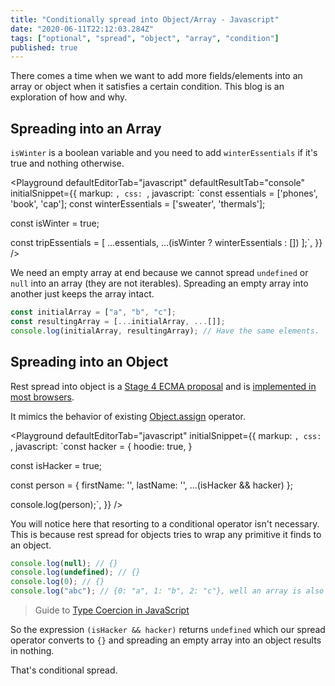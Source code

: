 ```yaml
---
title: "Conditionally spread into Object/Array - Javascript"
date: "2020-06-11T22:12:03.284Z"
tags: ["optional", "spread", "object", "array", "condition"]
published: true
---
```


There comes a time when we want to add more fields/elements into an array or object when it satisfies a certain condition. This blog is an exploration of how and why.

## Spreading into an Array

`isWinter` is a boolean variable and you need to add `winterEssentials` if it's true and nothing otherwise.

<Playground
  defaultEditorTab="javascript"
  defaultResultTab="console"
  initialSnippet={{
    markup: ``,
    css: ``,
    javascript: `const essentials = ['phones', 'book', 'cap'];
const winterEssentials = ['sweater', 'thermals'];
 
const isWinter = true;
 
const tripEssentials = [
  ...essentials,
  ...(isWinter ? winterEssentials : [])
];`,
  }}
/>

We need an empty array at end because we cannot spread `undefined` or `null` into an array (they are not iterables). Spreading an empty array into another just keeps the array intact.

```javascript
const initialArray = ["a", "b", "c"];
const resultingArray = [...initialArray, ...[]];
console.log(initialArray, resultingArray); // Have the same elements.
```

## Spreading into an Object

Rest spread into object is a [Stage 4 ECMA proposal](https://tc39.es/proposal-object-rest-spread) and is [implemented in most browsers](https://caniuse.com/#feat=mdn-javascript_operators_spread_spread_in_object_literals).

It mimics the behavior of existing [Object.assign](https://developer.mozilla.org/en-US/docs/Web/JavaScript/Reference/Global_Objects/Object/assign) operator.

<Playground
  defaultEditorTab="javascript"
  initialSnippet={{
    markup: ``,
    css: ``,
    javascript: `const hacker = {
  hoodie: true,
}
 
const isHacker = true;
 
const person = {
  firstName: '',
  lastName: '',
  ...(isHacker && hacker)
};
 
console.log(person);`,
  }}
/>

You will notice here that resorting to a conditional operator isn't necessary. This is because rest spread for objects tries to wrap any primitive it finds to an object.

```javascript
console.log(null); // {}
console.log(undefined); // {}
console.log(0); // {}
console.log("abc"); // {0: "a", 1: "b", 2: "c"}, well an array is also an object
```

> Guide to [Type Coercion in JavaScript](/type-coercion/)

So the expression `(isHacker && hacker)` returns `undefined` which our spread operator converts to `{}` and spreading an empty array into an object results in nothing.

That's conditional spread.
